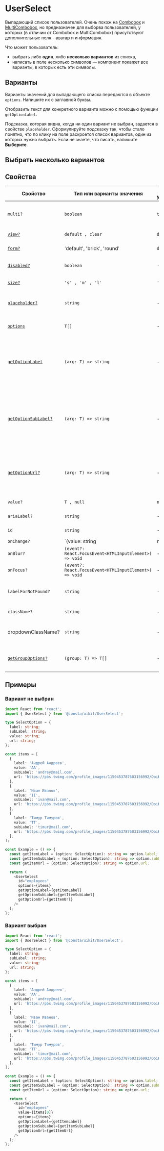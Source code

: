 

# UserSelect

Выпадающий список пользователей. Очень похож на [Combobox](?path=/docs/components-combobox--default-story) и [MultiCombobox](?path=/docs/components-multicombobox--with-value-story),
но предназначен для выборва пользователей, у которых (в отличии от Combobox и MultiCombobox) присутствуют дополнительные поля - аватар и информация.

Что может пользователь:

- выбрать либо **один**, либо **несколько вариантов** из списка,
- написать в поле несколько символов — компонент покажет все варианты, в которых есть эти символы.

## Варианты

Варианты значений для выпадающего списка передаются в объекте `options`. Напишите их
с заглавной буквы.

Отобразить текст для конкретного варианта можно с помощью функции `getOptionLabel`.

Подсказка, которая видна, когда ни один вариант не выбран, задается в свойстве `placeholder`.
Сформулируйте подсказку так, чтобы стало понятно, что по клику на поле раскроется список вариантов,
один из которых нужно выбрать. Если не знаете, что писать, напишите **Выберите**.

<UserSelectExample />

## Выбрать несколько вариантов

<UserSelectExampleMulti />

## Свойства

| Свойство                                | Тип или варианты значения                              | По умолчанию | Описание                                                                                                                   |
| --------------------------------------- | ------------------------------------------------------ | ------------ | -------------------------------------------------------------------------------------------------------------------------- |
| `multi?`                                | `boolean`                                              | `true`       | Возможность выбрать несколько варинтов                                                                                     |
| [`view?`](#внешний-вид)                 | `default , clear`                                      | `default`    | Внешний вид компонента                                                                                                     |
| [`form?`](#форма)                       | 'default', 'brick', 'round'                            | `default`    | Форма поля компонента                                                                                                      |
| [`disabled?`](#внешний-вид)             | `boolean`                                              | -            | Делает компонент недоступным                                                                                               |
| [`size?`](#размер)                      | `'s' , 'm' , 'l'`                                      | `'m'`        | Размер компонента                                                                                                          |
| [`placeholder?`](#варианты)             | `string`                                               | -            | Подсказка, отображается, когда вариант не выбран                                                                           |
| [`options`](#варианты)                  | `T[]`                                                  | -            | Варианты, которые можно выбрать                                                                                            |
| [`getOptionLabel`](#варианты)           | `(arg: T) => string`                                   | -            | Функция для получения текста варианта, который будет отображаться в поле для выбранного значения                           |
| [`getOptionSubLabel?`](#варианты)       | `(arg: T) => string`                                   | -            | Функция для получения текста варианта, который будет отображаться в поле дополнительной информации для выбранного значения |
| [`getOptionUrl?`](#варианты)            | `(arg: T) => string`                                   | -            | Функция для получения url изображения, которое будет отображаться в аватаре пользователя                                   |
| `value?`                                | `T , null`                                             | `null`       | Значение селекта                                                                                                           |
| `ariaLabel?`                            | `string`                                               | -            | `aria` атрибут для метки                                                                                                   |
| `id`                                    | `string`                                               | -            | Идентификатор селекта в DOM                                                                                                |
| `onChange?`                             | `(value: string | null) => void`                       | -            | Обработчик события по изменению значения компонента                                                                        |
| `onBlur?`                               | `(event?: React.FocusEvent<HTMLInputElement>) => void` | -            | Обработчик события `blur`                                                                                                  |
| `onFocus?`                              | `(event?: React.FocusEvent<HTMLInputElement>) => void` | -            | Обработчик события `focus`                                                                                                 |
| `labelForNotFound?`                     | `string`                                               | -            | Текст при отсуствии элементов при поиске                                                                                   |
| `className?`                            | `string`                                               | -            | Дополнительный CSS-класс                                                                                                   |
| dropdownClassName?                      | `string`                                               | -            | Дополнительный CSS-класс для выпадающего блока                                                                             |
| [`getGroupOptions?`](#группы-вариантов) | `(group: T) => T[]`                                    | -            | Функция для получения вариантов из группы                                                                                  |

## Примеры

### Вариант не выбран

```ts
import React from 'react';
import { UserSelect } from '@consta/uikit/UserSelect';

type SelectOption = {
  label: string;
  subLabel: string;
  value: string;
  url: string;
};

const items = [
  {
    label: 'Андрей Андреев',
    value: 'AA',
    subLabel: 'andrey@mail.com',
    url: 'https://pbs.twimg.com/profile_images/1150453787603156992/DoiKLDMY_400x400.png',
  },
  {
    label: 'Иван Иванов',
    value: 'II',
    subLabel: 'ivan@mail.com',
    url: 'https://pbs.twimg.com/profile_images/1150453787603156992/DoiKLDMY_400x400.png',
  },
  {
    label: 'Тимур Тимуров',
    value: 'TT',
    subLabel: 'timur@mail.com',
    url: 'https://pbs.twimg.com/profile_images/1150453787603156992/DoiKLDMY_400x400.png',
  },
];

const Example = () => {
  const getItemLabel = (option: SelectOption): string => option.label;
  const getItemSubLabel = (option: SelectOption): string => option.subLabel;
  const getItemUrl = (option: SelectOption): string => option.url;

  return (
    <UserSelect
      id="employees"
      options={items}
      getOptionLabel={getItemLabel}
      getOptionSubLabel={getItemSubLabel}
      getOptionUrl={getItemUrl}
    />
  );
};
```

### Вариант выбран

```ts
import React from 'react';
import { UserSelect } from '@consta/uikit/UserSelect';

type SelectOption = {
  label: string;
  subLabel: string;
  value: string;
  url: string;
};

const items = [
  {
    label: 'Андрей Андреев',
    value: 'AA',
    subLabel: 'andrey@mail.com',
    url: 'https://pbs.twimg.com/profile_images/1150453787603156992/DoiKLDMY_400x400.png',
  },
  {
    label: 'Иван Иванов',
    value: 'II',
    subLabel: 'ivan@mail.com',
    url: 'https://pbs.twimg.com/profile_images/1150453787603156992/DoiKLDMY_400x400.png',
  },
  {
    label: 'Тимур Тимуров',
    value: 'TT',
    subLabel: 'timur@mail.com',
    url: 'https://pbs.twimg.com/profile_images/1150453787603156992/DoiKLDMY_400x400.png',
  },
];

const Example = () => {
  const getItemLabel = (option: SelectOption): string => option.label;
  const getItemSubLabel = (option: SelectOption): string => option.subLabel;
  const getItemUrl = (option: SelectOption): string => option.url;

  return (
    <UserSelect
      id="employees"
      value={items[0]}
      options={items}
      getOptionLabel={getItemLabel}
      getOptionSubLabel={getItemSubLabel}
      getOptionUrl={getItemUrl}
    />
  );
};
```
